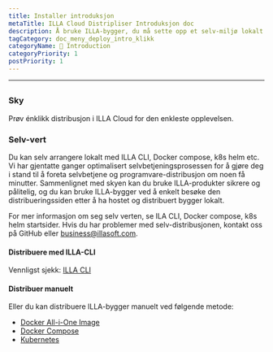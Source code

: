 ```yaml
---
title: Installer introduksjon
metaTitle: ILLA Cloud Distripliser Introduksjon doc
description: Å bruke ILLA-bygger, du må sette opp et selv-miljø lokalt eller bruke ILLA Cloud for å hoppe over byggeprosessen og raskt bruke ILLA-produkter.
tagCategory: doc_meny_deploy_intro_klikk
categoryName: 👋 Introduction
categoryPriority: 1
postPriority: 1
---
```


* * *

## <Heading hidden>Distribuer introduksjon</Heading>

### Sky

Prøv énklikk distribusjon i ILLA Cloud for den enkleste opplevelsen.

### Selv-vert

Du kan selv arrangere lokalt med ILLA CLI, Docker compose, k8s helm etc. Vi har gjentatte ganger optimalisert selvbetjeningsprosessen for å gjøre deg i stand til å foreta selvbetjene og programvare-distribusjon om noen få minutter. Sammenlignet med skyen kan du bruke ILLA-produkter sikrere og pålitelig, og du kan bruke ILLA-bygger ved å enkelt besøke den distribueringssiden etter å ha hostet og distribuert bygger lokalt.

For mer informasjon om seg selv verten, se ILA CLI, Docker compose, k8s helm startsider.
Hvis du har problemer med selv-distribusjonen, kontakt oss på GitHub eller business@illasoft.com.

#### Distribuere med ILLA-CLI

Vennligst sjekk: [ILLA CLI](https://www.illacloud.com/docs/illa-cli)

#### Distribuer manuelt

Eller du kan distribuere ILLA-bygger manuelt ved følgende metode:

-   [Docker All-i-One Image](https://github.com/illacloud/deploy-illa-manually/blob/main/docker/README.md)
-   [Docker Compose](https://github.com/illacloud/deploy-illa-manually/blob/main/docker-compose/README.md)
-   [Kubernetes](https://github.com/illacloud/deploy-illa-manually/blob/main/kubernetes/README.md)
